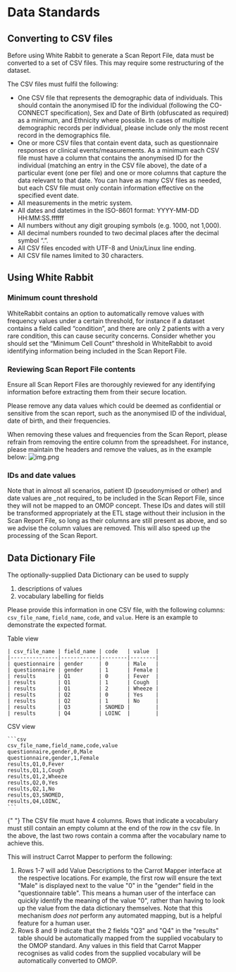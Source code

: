 
# Data Standards

## Converting to CSV files

Before using White Rabbit to generate a Scan Report File, data must be converted to a set of CSV files.
This may require some restructuring of the dataset.

The CSV files must fulfil the following:

- One CSV file that represents the demographic data of individuals. This should contain the anonymised ID for the individual (following the CO-CONNECT specification), Sex and Date of Birth (obfuscated as required) as a minimum, and Ethnicity where possible. In cases of multiple demographic records per individual, please include only the most recent record in the demographics file.
- One or more CSV files that contain event data, such as questionnaire responses or clinical events/measurements. As a minimum each CSV file must have a column that contains the anonymised ID for the individual (matching an entry in the CSV file above), the date of a particular event (one per file) and one or more columns that capture the data relevant to that date. You can have as many CSV files as needed, but each CSV file must only contain information effective on the specified event date.
- All measurements in the metric system.
- All dates and datetimes in the ISO-8601 format: YYYY-MM-DD HH:MM:SS.ffffff
- All numbers without any digit grouping symbols (e.g. 1000, not 1,000).
- All decimal numbers rounded to two decimal places after the decimal symbol “.”.
- All CSV files encoded with UTF-8 and Unix/Linux line ending.
- All CSV file names limited to 30 characters.

## Using White Rabbit

### Minimum count threshold

WhiteRabbit contains an option to automatically remove values with frequency values under a certain threshold,
for instance if a dataset contains a field called “condition”, and there are only 2 patients with a very rare condition,
this can cause security concerns.
Consider whether you should set the “Minimum Cell Count” threshold in WhiteRabbit to avoid identifying information
being included in the Scan Report File.

### Reviewing Scan Report File contents

<Callout type="warning">
  Ensure all Scan Report Files are thoroughly reviewed for any identifying
  information before extracting them from their secure location.
</Callout>

Please remove any data values which could be deemed as confidential or sensitive from the scan report,
such as the anonymised ID of the individual, date of birth, and their frequencies.

When removing these values and frequencies from the Scan Report, please refrain from removing the entire
column from the spreadsheet. For instance, please maintain the headers and remove the values, as in the example below:
![img.png](/docs/truncating_columns.png)

### IDs and date values

<Callout>
  Note that in almost all scenarios, patient ID (pseudonymised or other) and
  date values are _not required_ to be included in the Scan Report File, since
  they will not be mapped to an OMOP concept. These IDs and dates will still be
  transformed appropriately at the ETL stage without their inclusion in the Scan
  Report File, so long as their columns are still present as above, and so we
  advise the column values are removed. This will also speed up the processing
  of the Scan Report.
</Callout>

## Data Dictionary File

The optionally-supplied Data Dictionary can be used to supply

1. descriptions of values
2. vocabulary labelling for fields

Please provide this information in one CSV file, with the following columns:
`csv_file_name`, `field_name`, `code`, and `value`.
Here is an example to demonstrate the expected format.

<Callout type="info">Table view</Callout>

    | csv_file_name | field_name | code   | value  |
    |---------------|------------|--------|--------|
    | questionnaire | gender     | 0      | Male   |
    | questionnaire | gender     | 1      | Female |
    | results       | Q1         | 0      | Fever  |
    | results       | Q1         | 1      | Cough  |
    | results       | Q1         | 2      | Wheeze |
    | results       | Q2         | 0      | Yes    |
    | results       | Q2         | 1      | No     |
    | results       | Q3         | SNOMED |        |
    | results       | Q4         | LOINC  |        |

<Callout type="info">CSV view</Callout>

    ```csv
    csv_file_name,field_name,code,value
    questionnaire,gender,0,Male
    questionnaire,gender,1,Female
    results,Q1,0,Fever
    results,Q1,1,Cough
    results,Q1,2,Wheeze
    results,Q2,0,Yes
    results,Q2,1,No
    results,Q3,SNOMED,
    results,Q4,LOINC,
    ```

<Callout>
  {" "}
  The CSV file must have 4 columns. Rows that indicate a vocabulary must still contain
  an empty column at the end of the row in the csv file. In the above, the last two
  rows contain a comma after the vocabulary name to achieve this.
</Callout>

This will instruct Carrot Mapper to perform the following:

1. Rows 1-7 will add Value Descriptions to the Carrot Mapper interface at the respective locations.
   For example, the first row will ensure the text "Male" is displayed next to the value "0" in the "gender" field in the
   "questionnaire table". This means a human user of the interface can quickly identify the meaning of the value "0",
   rather than having to look up the value from the data dictionary themselves. Note that this mechanism _does not_ perform any
   automated mapping, but is a helpful feature for a human user.
2. Rows 8 and 9 indicate that the 2 fields "Q3" and "Q4" in the "results" table should be automatically mapped
   from the supplied vocabulary to the OMOP standard. Any values in this field that Carrot Mapper recognises as valid
   codes from the supplied vocabulary will be automatically converted to OMOP.
